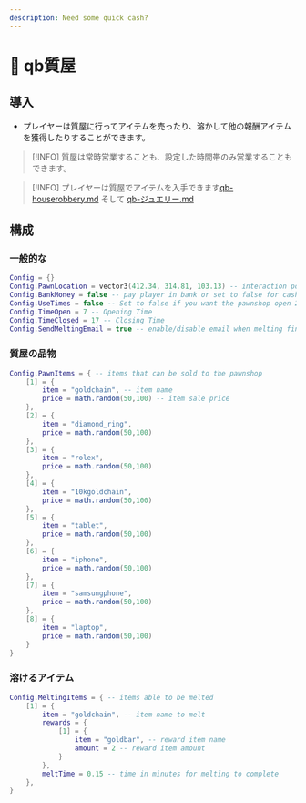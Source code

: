```yaml
---
description: Need some quick cash?
---
```


# 🤑 qb質屋

## 導入

* プレイヤーは質屋に行ってアイテムを売ったり、溶かして他の報酬アイテムを獲得したりすることができます。

> \[!INFO]
> 質屋は常時営業することも、設定した時間帯のみ営業することもできます。

> \[!INFO]
> プレイヤーは質屋でアイテムを入手できます[qb-houserobbery.md](qb-houserobbery.md "mention") そして [qb-ジュエリー.md](qb-jewelry.md "mention")

## 構成

### 一般的な

```lua
Config = {}
Config.PawnLocation = vector3(412.34, 314.81, 103.13) -- interaction point
Config.BankMoney = false -- pay player in bank or set to false for cash
Config.UseTimes = false -- Set to false if you want the pawnshop open 24/7
Config.TimeOpen = 7 -- Opening Time
Config.TimeClosed = 17 -- Closing Time
Config.SendMeltingEmail = true -- enable/disable email when melting finished
```

### 質屋の品物

```lua
Config.PawnItems = { -- items that can be sold to the pawnshop
    [1] = {
        item = "goldchain", -- item name
        price = math.random(50,100) -- item sale price
    },
    [2] = {
        item = "diamond_ring",
        price = math.random(50,100)
    },
    [3] = {
        item = "rolex",
        price = math.random(50,100)
    },
    [4] = {
        item = "10kgoldchain",
        price = math.random(50,100)
    },
    [5] = {
        item = "tablet",
        price = math.random(50,100)
    },
    [6] = {
        item = "iphone",
        price = math.random(50,100)
    },
    [7] = {
        item = "samsungphone",
        price = math.random(50,100)
    },
    [8] = {
        item = "laptop",
        price = math.random(50,100)
    }
}
```

### 溶けるアイテム

```lua
Config.MeltingItems = { -- items able to be melted
    [1] = {
        item = "goldchain", -- item name to melt
        rewards = {
            [1] = {
                item = "goldbar", -- reward item name
                amount = 2 -- reward item amount
            }
        },
        meltTime = 0.15 -- time in minutes for melting to complete
    },
}
```
